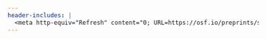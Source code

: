 ```yaml
---
header-includes: |
  <meta http-equiv="Refresh" content="0; URL=https://osf.io/preprints/socarxiv/mwnje/">
---
```

